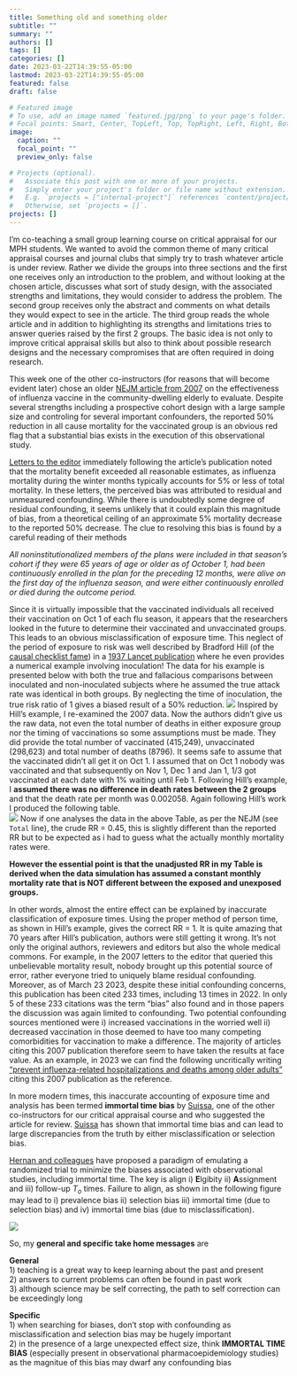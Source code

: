 ```yaml
---
title: Something old and something older
subtitle: ""
summary: ""
authors: []
tags: []
categories: []
date: 2023-03-22T14:39:55-05:00
lastmod: 2023-03-22T14:39:55-05:00
featured: false
draft: false

# Featured image
# To use, add an image named `featured.jpg/png` to your page's folder.
# Focal points: Smart, Center, TopLeft, Top, TopRight, Left, Right, BottomLeft, Bottom, BottomRight.
image:
  caption: ""
  focal_point: ""
  preview_only: false

# Projects (optional).
#   Associate this post with one or more of your projects.
#   Simply enter your project's folder or file name without extension.
#   E.g. `projects = ["internal-project"]` references `content/project/deep-learning/index.md`.
#   Otherwise, set `projects = []`.
projects: []
---
```


I'm co-teaching a small group learning course on critical appraisal for our MPH students. We wanted to avoid the common theme of many critical appraisal courses and journal clubs that simply try to trash whatever article is under review. Rather we divide the groups into three sections and the first one receives only an introduction to the problem, and without looking at the chosen article, discusses what sort of study design, with the associated strengths and limitations, they would consider to address the problem. The second group receives only the abstract and comments on what details they would expect to see in the article. The third group reads the whole article and in addition to highlighting its strengths and limitations tries to answer queries raised by the first 2 groups. The basic idea is not only to improve critical appraisal skills but also to think about possible research designs and the necessary compromises that are often required in doing research.    

This week one of the other co-instructors (for reasons that will become evident later) chose an older [NEJM article from 2007](https://pubmed.ncbi.nlm.nih.gov/17914038/) on the effectiveness of influenza vaccine in the community-dwelling elderly to evaluate. Despite several strengths including a prospective cohort design with a large sample size and controling for several important confounders, the reported 50% reduction in all cause mortality for the vaccinated group is an obvious red flag that a substantial bias exists in the execution of this observational study.   

[Letters to the editor](https://pubmed.ncbi.nlm.nih.gov/18160695/) immediately following the article's publication noted that the mortality benefit exceeded all reasonable estimates, as influenza mortality during the winter months typically accounts for 5% or less of total mortality. In these letters, the perceived bias was attributed to residual and unmeasured confounding. While there is undoubtedly some degree of residual confounding, it seems unlikely that it could explain this magnitude of bias, from a theoretical ceiling of an approximate 5% mortality decrease to the reported 50% decrease. The clue to resolving this bias is found by a careful reading of their methods   
    
  *All noninstitutionalized members of the plans were included in that season’s cohort if they were 65 years of age or older as of October 1, had been continuously enrolled in the plan for the preceding 12 months, were alive on the first day of the influenza season, and were either continuously enrolled or died during the outcome period.*     

Since it is virtually impossible that the vaccinated individuals all received their vaccination on Oct 1 of each flu season, it appears that the researchers looked in the future to determine their vaccinated and unvaccinated groups. This leads to an obvious misclassification of exposure time. This neglect of the period of exposure to risk was well described by Bradford Hill (of the [causal checklist fame](https://journals.sagepub.com/doi/epdf/10.1177/003591576505800503)) in a [1937 Lancet publication](https://github.com/brophyj/cv_new/blob/main/static/files/BradfordHillFallaciesXII.pdf) where he even provides a numerical example involving inoculation! The data for his example is presented below with both the true and fallacious comparisons between inoculated and non-inoculated subjects where he assumed the true attack rate was identical in both groups. By neglecting the time of inoculation, the true risk ratio of 1 gives a biased result of a 50% reduction. 
![](table17.png)
Inspired by Hill's example, I re-examined the 2007 data. Now the authors didn't give us the raw data, not even the total number of deaths in either exposure group nor the timing of vaccinations so some assumptions must be made. They did provide the total number of vaccinated (415,249), unvaccinated (298,623) and total number of deaths (8796). It seems safe to assume that the vaccinated didn't all get it on Oct 1. I assumed that on Oct 1 nobody was vaccinated and that subsequently on Nov 1, Dec 1 and Jan 1, 1/3 got vaccinated at each date with 1% waiting until Feb 1. Following Hill's example, I **assumed there was no difference in death rates between the 2 groups** and that the death rate per month was 0.002058. Again following Hill's work I produced the following table.    
![](my_table.png)
 Now if one analyses the data in the above Table, as per the NEJM (see `Total` line), the crude RR = 0.45, this is slightly different than the reported RR but to be expected as i had to guess what the actually monthly mortality rates were.    
 
 **However the essential point is that the unadjusted RR in my Table is derived when the data simulation has assumed a constant monthly mortality rate that is NOT different between the exposed and unexposed groups.**   
 
In other words, almost the entire effect can be explained by inaccurate classification of exposure times. Using the proper method of person time, as shown in Hill's example, gives the correct RR = 1. It is quite amazing that 70 years after Hill's publication, authors were still getting it wrong.
It's not only the original authors, reviewers and editors but also the whole medical commons. For example, in the 2007 letters to the editor that queried this unbelievable mortality result, nobody brought up this potential source of error, rather everyone tried to uniquely blame residual confounding. Moreover, as of March 23 2023, despite these initial confounding concerns, this publication has been cited 233 times, including 13 times in 2022. In only 5 of these 233 citations was the term "bias" also found and in those papers the discussion was again limited to confounding. Two potential confounding sources mentioned were i) increased vaccinations in the worried well ii) decreased vaccination in those deemed to have too many competing comorbidities for vaccination to make a difference. The majority of articles citing this 2007 publication therefore seem to have taken the results at face value. As an example, in 2023 we can find the following uncritically writing ["prevent influenza-related hospitalizations and deaths among older adults"](https://www.ncbi.nlm.nih.gov/pmc/articles/PMC9843923/) citing this 2007 publication as the reference.         

In more modern times, this inaccurate accounting of exposure time and analysis has been termed **immortal time bias** by [Suissa](https://pubmed.ncbi.nlm.nih.gov/12663327/),  one of the other co-instructors for our critical appraisal course and who suggested the article for review. [Suissa](https://www.bmj.com/content/340/bmj.b5087.long) has shown that immortal time bias and can lead to large discrepancies from the truth by either misclassification or selection bias.      

[Hernan and colleagues](https://pubmed.ncbi.nlm.nih.gov/27237061/) have proposed a paradigm of emulating a randomized trial to minimize the biases associated with observational studies, including immortal time. The key is align i) **E**lgibity ii) **A**ssignment and iii) follow-up $T_o$  times. Failure to align, as shown in the following figure may lead to i) prevalence bias ii) selection bias iii) immortal time (due to selection bias) and iv) immortal time bias (due to misclassification).   

![](emulate.png)

So, my **general and specific take home messages** are   

**General**     
1) teaching is a great way to keep learning about the past and present            
2) answers to current problems can often be found in past work    
3) although science may be self correcting, the path to self correction can be exceedingly long

**Specific**    
1) when searching for biases, don't stop with confounding as misclassification and selection bias may be hugely important     
2) in the presence of a large unexpected effect size, think **IMMORTAL TIME BIAS** (especially present in observational pharmacoepidemiology studies) as the magnitue of this bias may dwarf any confounding bias   


